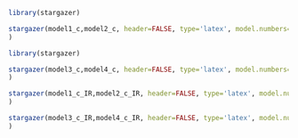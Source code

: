 <!-- Regressionen auf Carhart's Alpha Teil 1-->
```r

library(stargazer)

stargazer(model1_c,model2_c, header=FALSE, type='latex', model.numbers= FALSE, title = "Four Regression Models Predicting Influence on Alpha Part 1",  column.labels = c("Age", "Age Classes"),omit.stat = c("rsq", "f")
)
```

<!-- Regressionen auf Carhart's Alpha Teil 2-->
```r

library(stargazer)

stargazer(model3_c,model4_c, header=FALSE, type='latex', model.numbers= FALSE, title = "Four Regression Models Predicting Influence on Alpha Part 2",  column.labels = c("Size Classes", "Size Quantiles"),omit.stat = c("rsq", "f")
)
```

<!-- Regressionen auf IR (Carhart's Alpha) Teil 1-->
```r

stargazer(model1_c_IR,model2_c_IR, header=FALSE, type='latex', model.numbers= FALSE, title = "Four Regression Models Predicting Influence on Information Ratio (Carhart's Alpha) Part 1",  column.labels = c("Age", "Age Classes"),omit.stat = c("rsq", "f")
)
```

<!-- Regressionen auf IR (Carhart's Alpha) Teil 2-->
```r

stargazer(model3_c_IR,model4_c_IR, header=FALSE, type='latex', model.numbers= FALSE, title = "Four Regression Models Predicting Influence on Information Ratio (Carhart's Alpha) Part 2",  column.labels = c("Size Classes", "Size Quantiles"),omit.stat = c("rsq", "f")
)
```
